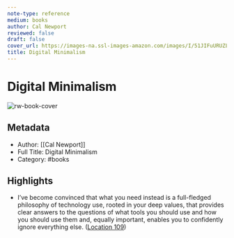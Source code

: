 ```yaml
---
note-type: reference
medium: books
author: Cal Newport
reviewed: false
draft: false
cover_url: https://images-na.ssl-images-amazon.com/images/I/51JIFuURUZL._SL200_.jpg
title: Digital Minimalism
---
```

# Digital Minimalism

![rw-book-cover](https://images-na.ssl-images-amazon.com/images/I/51JIFuURUZL._SL200_.jpg)

## Metadata

- Author: [[Cal Newport]]
- Full Title: Digital Minimalism
- Category: #books

## Highlights

- I’ve become convinced that what you need instead is a full-fledged philosophy of technology use, rooted in your deep values, that provides clear answers to the questions of what tools you should use and how you should use them and, equally important, enables you to confidently ignore everything else. ([Location 109](https://readwise.io/to_kindle?action=open&asin=B07DBRBP7G&location=109))
